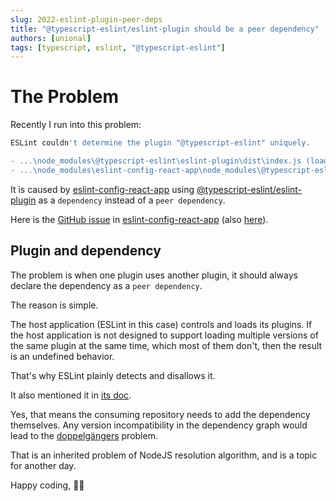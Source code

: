 ```yaml
---
slug: 2022-eslint-plugin-peer-deps
title: "@typescript-eslint/eslint-plugin should be a peer dependency"
authors: [unional]
tags: [typescript, eslint, "@typescript-eslint"]
---
```


# The Problem

Recently I run into this problem:

```sh
ESLint couldn't determine the plugin "@typescript-eslint" uniquely.

- ...\node_modules\@typescript-eslint\eslint-plugin\dist\index.js (loaded in ".eslintrc.json")
- ...\node_modules\eslint-config-react-app\node_modules\@typescript-eslint\eslint-plugin\dist\index.js (loaded in ".eslintrc.json » eslint-config-react-app#overrides[0]")
```

It is caused by [eslint-config-react-app] using [@typescript-eslint/eslint-plugin] as a `dependency` instead of a `peer dependency`.

Here is the [GitHub issue] in [eslint-config-react-app] (also [here][#11828]).

## Plugin and dependency

The problem is when one plugin uses another plugin,
it should always declare the dependency as a `peer dependency`.

The reason is simple.

The host application (ESLint in this case) controls and loads its plugins.
If the host application is not designed to support loading multiple versions of the same plugin at the same time,
which most of them don't, then the result is an undefined behavior.

That's why ESLint plainly detects and disallows it.

It also mentioned it in [its doc].

Yes, that means the consuming repository needs to add the dependency themselves.
Any version incompatibility in the dependency graph would lead to the [doppelgängers] problem.

That is an inherited problem of NodeJS resolution algorithm, and is a topic for another day.

Happy coding, 🧑‍💻

[@typescript-eslint/eslint-plugin]: https://github.com/typescript-eslint/typescript-eslint/tree/main/packages/eslint-plugin
[#11828]: https://github.com/facebook/create-react-app/issues/11828
[doppelgängers]: https://rushjs.io/pages/advanced/npm_doppelgangers/
[eslint-config-react-app]: https://github.com/facebook/create-react-app/tree/main/packages/eslint-config-react-app
[GitHub issue]: https://github.com/facebook/create-react-app/issues/12400
[its doc]: https://eslint.org/docs/developer-guide/shareable-configs#publishing-a-shareable-config
